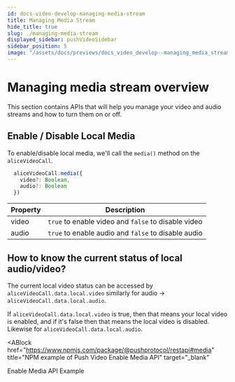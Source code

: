 ```yaml
---
id: docs-video-develop-managing-media-stream
title: Managing Media Stream
hide_title: true
slug: ./managing-media-stream
displayed_sidebar: pushVideoSidebar
sidebar_position: 5
image: "/assets/docs/previews/docs_video_develop--managing_media_stream.png"
---
```


# Managing media stream overview

This section contains APIs that will help you manage your video and audio streams and how to turn them on or off.

<head>
  <title>Managing Media Stream | Push Video | Push Documentation</title>
</head>


## Enable / Disable Local Media

To enable/disable local media, we'll call the `media()` method on the `aliceVideoCall`.

```typescript
  aliceVideoCall.media({
    video?: Boolean,
    audio?: Boolean
  })
```

| Property | Description                                         |
| -------- | --------------------------------------------------- |
| video    | `true` to enable video and `false` to disable video |
| audio    | `true` to enable audio and `false` to disable audio |

## How to know the current status of local audio/video?

The current local video status can be accessed by `aliceVideoCall.data.local.video` similarly for audio -> `aliceVideoCall.data.local.audio`.&#x20;

If `aliceVideoCall.data.local.video` is true, then that means your local video is enabled, and if it's false then that means the local video is disabled. Likewise for `aliceVideoCall.data.local.audio`.

<ABlock
  href="https://www.npmjs.com/package/@pushprotocol/restapi#media"
  title="NPM example of Push Video Enable Media API"
  target="_blank"
>
  Enable Media API Example
</ABlock>
